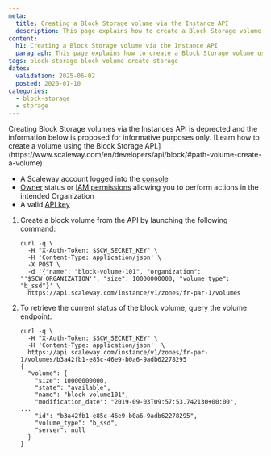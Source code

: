 ```yaml
---
meta:
  title: Creating a Block Storage volume via the Instance API
  description: This page explains how to create a Block Storage volume using the Scaleway API.
content:
  h1: Creating a Block Storage volume via the Instance API
  paragraph: This page explains how to create a Block Storage volume using the Scaleway API.
tags: block-storage block volume create storage
dates:
  validation: 2025-06-02
  posted: 2020-01-10
categories:
  - block-storage
  - storage
---
```



<Message type="important">
  Creating Block Storage volumes via the Instances API is deprected and the information below is proposed for informative purposes only. [Learn how to create a volume using the Block Storage API.](https://www.scaleway.com/en/developers/api/block/#path-volume-create-a-volume)
</Message>

<Requirements />

- A Scaleway account logged into the [console](https://console.scaleway.com)
- [Owner](/iam/concepts/#owner) status or [IAM permissions](/iam/concepts/#permission) allowing you to perform actions in the intended Organization
- A valid [API key](/iam/how-to/create-api-keys/)


1. Create a block volume from the API by launching the following command:
    ```
    curl -q \
      -H "X-Auth-Token: $SCW_SECRET_KEY" \
      -H 'Content-Type: application/json' \
      -X POST \
      -d '{"name": "block-volume-101", "organization": "'$SCW_ORGANIZATION'", "size": 10000000000, "volume_type": "b_ssd"}' \
      https://api.scaleway.com/instance/v1/zones/fr-par-1/volumes
    ```
2. To retrieve the current status of the block volume, query the volume endpoint.
    ```
    curl -q \
      -H "X-Auth-Token: $SCW_SECRET_KEY" \
      -H 'Content-Type: application/json'  \
      https://api.scaleway.com/instance/v1/zones/fr-par-1/volumes/b3a42fb1-e85c-46e9-b0a6-9adb62278295
    {
      "volume": {
        "size": 10000000000,
        "state": "available",
        "name": "block-volume101",
        "modification_date": "2019-09-03T09:57:53.742130+00:00",
    ...
        "id": "b3a42fb1-e85c-46e9-b0a6-9adb62278295",
        "volume_type": "b_ssd",
        "server": null
      }
    }
    ```

